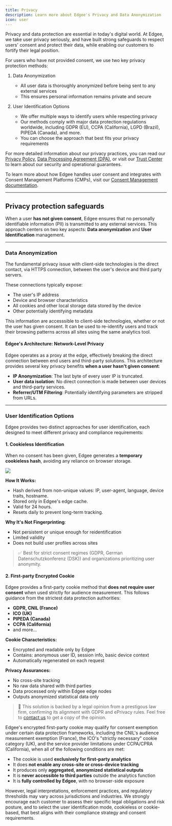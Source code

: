 ```yaml
---
title: Privacy
description: Learn more about Edgee's Privacy and Data Anonymization
icon: user
---
```



<EdgeeSdk />

Privacy and data protection are essential in today's digital world. 
At Edgee, we take user privacy seriously, and have built strong safeguards to respect users' consent and protect their data, 
while enabling our customers to fortify their legal position.

For users who have not provided consent, we use two key privacy protection methods:

1. Data Anonymization
   - All user data is thoroughly anonymized before being sent to any external services
   - This ensures personal information remains private and secure

2. User Identification Options
   - We offer multiple ways to identify users while respecting privacy
   - Our methods comply with major data protection regulations worldwide, including GDPR (EU), CCPA (California), LGPD (Brazil), PIPEDA (Canada), and more.
   - You can choose the approach that best fits your privacy requirements

For more detailed information about our privacy practices, you can read our [Privacy Policy](https://www.edgee.cloud/privacy), 
[Data Processing Agreement (DPA)](https://www.edgee.cloud/dpa), or visit our [Trust Center](https://trust.edgee.cloud) to learn about our security and operational guarantees.

To learn more about how Edgee handles user consent and integrates with Consent Management Platforms (CMPs), visit our [Consent Management documentation](/services/consent/overview).


--- 

## Privacy protection safeguards

When a user **has not given consent**, Edgee ensures that no personally identifiable information (PII) is transmitted to any external services.
This approach centers on two key aspects: **Data anonymization** and **User Identification** management.

---

### Data Anonymization

The fundamental privacy issue with client-side technologies is the direct contact, via HTTPS connection, between the user's device and third party servers.

These connections typically expose:
- The user's IP address
- Device and browser characteristics
- All cookies and other local storage data stored by the device
- Other potentially identifying metadata

This information are accesssible to client-side technologies, whether or not the user has given consent.
It can be used to re-identify users and track their browsing patterns across all sites using the same analytics tool.

#### Edgee's Architecture: Network-Level Privacy

Edgee operates as a proxy at the edge, effectively breaking the direct connection between end users and third-party solutions. 
This architecture provides several key privacy benefits **when a user hasn't given consent**:

- **IP Anonymization**: The last byte of every user IP is truncated.
- **User data isolation**: No direct connection is made between user devices and third-party services.
- **Referrer/UTM Filtering**: Potentially identifying parameters are stripped from URLs.

--- 

### User Identification Options

Edgee provides two distinct approaches for user identification, each designed to meet different privacy and compliance requirements:

#### 1. Cookieless Identification

When no consent has been given, Edgee generates a **temporary cookieless hash**, avoiding any reliance on browser storage.

<Frame caption="Go to your project > Settings > Cookieless">
  <img src="/images/cookieless.png"/>
</Frame>

**How It Works:**
- Hash derived from non-unique values: IP, user-agent, language, device traits, hostname.
- Stored only in Edgee's edge cache.
- Valid for 24 hours.
- Resets daily to prevent long-term tracking.

**Why It's Not Fingerprinting**:
- Not persistent or unique enough for reidentification
- Limited validity
- Does not build user profiles across sites

> ✅ Best for strict consent regimes (GDPR, German Datenschutzkonferenz (DSK)) and organizations prioritizing user anonymity.


#### 2. First-party Encrypted Cookie

Edgee provides a first-party cookie method that **does not require user consent** when used strictly for audience measurement. 
This follows guidance from the strictest data protection authorities:
- **GDPR, CNIL (France)**
- **ICO (UK)**
- **PIPEDA (Canada)**
- **CCPA (California)**
- and more...

**Cookie Characteristics:**
- Encrypted and readable only by Edgee
- Contains: anonymous user ID, session info, basic device context
- Automatically regenerated on each request

**Privacy Assurances:**
- No cross-site tracking
- No raw data shared with third parties
- Data processed only within Edgee edge nodes
- Outputs anonymized statistical data only

> 🧠 This solution is backed by a legal opinion from a prestigous law firm, confirming its alignment with GDPR and ePrivacy rules. 
Feel free to [contact us](/contact) to get a copy of the opinion.


<Note>
  Edgee's encrypted first-party cookie may qualify for consent exemption under certain data protection frameworks, including the CNIL's audience measurement exemption (France), the ICO's "strictly necessary" cookie category (UK), and the service provider limitations under CCPA/CPRA (California), when all of the following conditions are met:

  - The cookie is used **exclusively for first-party analytics**
  - It does **not enable any cross-site or cross-device tracking**
  - It produces only **aggregated, anonymized statistical outputs**
  - It is **never accessible to third parties** outside the analytics function
  - It is **fully controlled by Edgee**, with no browser-side exposure

  However, legal interpretations, enforcement practices, and regulatory thresholds may vary across jurisdictions and industries. 
  We strongly encourage each customer to assess their specific legal obligations and risk posture, and to select the user identification mode, 
  cookieless or cookie-based, that best aligns with their compliance strategy and consent requirements.
</Note>
